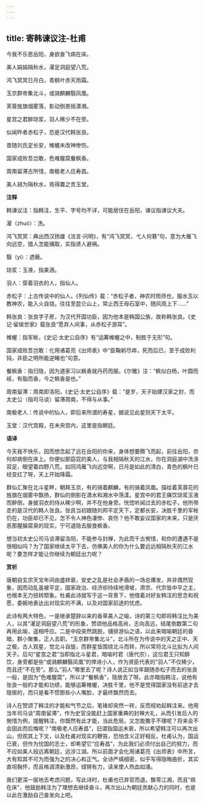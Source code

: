 ```yaml
---
---
---
```

title: 寄韩谏议注-杜甫
---

今我不乐思岳阳，身欲奋飞病在床。

美人娟娟隔秋水，濯足洞庭望八荒。

鸿飞冥冥日月白，青枫叶赤天雨霜。

玉京群帝集北斗，或骑麒麟翳凤凰。

芙蓉旌旗烟雾落，影动倒景摇潇湘。

星宫之君醉琼浆，羽人稀少不在旁。

似闻昨者赤松子，恐是汉代韩张良。

昔随刘氏定长安，帷幄未改神惨伤。

国家成败吾岂敢，色难腥腐餐枫香。

周南留滞古所惜，南极老人应寿昌。

美人胡为隔秋水，焉得置之贡玉堂。

**注释**

韩谏议注：指韩注，生平、字号均不详，可能居住在岳阳，谏议指谏议大夫。

濯（zhuó）：洗。

鸿飞冥冥：典出西汉扬雄《法言·问明》，有“鸿飞冥冥，弋人何篡”句，意为大雁飞向远空，猎人怎能捕取，实指贤人避祸。

翳（yì）：遮蔽。

琼浆：玉液，指美酒。

羽人：穿着羽衣的人，指仙人。

赤松子：上古传说中的仙人，《列仙传》载：“赤松子者，神农时雨师也，服水玉以教神农，能入火自烧。往往至昆仑山上，常止西王母石室中，随风雨上下……”

韩张良：张良字子房，为汉代开国功臣，因为他本是韩国公族，故称韩张良。《史记·留侯世家》载张良“愿弃人间事，从赤松子游耳”。

帷幄：指军帐，《史记·太史公自序》有“运筹帷幄之中，制胜于无形”句。

国家成败吾岂敢：化用诸葛亮《出师表》中“臣鞠躬尽瘁，死而后已，至于成败利钝，非臣之明所能逆睹也”句意。

餐枫香：指归隐，因为道家习以枫香就丹药而服。《尔雅》注：“枫似白杨，叶圆而岐，有脂而香，今之枫香是也。”

周南留滞：周南即洛阳，《史记·太史公自序》载：“是岁，天子始建汉家之封，而太史公（指司马谈）留滞周南，不得与从事。”

南极老人：传说中的仙人，即后来所谓的寿星，据说见此星则天下太平。

玉堂：汉代宫殿，在未央宫内，这里是指朝廷。

**语译**

今天我不快乐，因而想念起了远在岳阳的你来，身体想要腾飞而起，前往岳阳，奈何却病倒在床上。你便似那窈窕的美人，与我相隔秋天的江水，你在洞庭湖中洗涤双足，眼望着四野八荒。如同鸿雁飞向远空啊，日月是如此的清白，青色的枫叶已经变红了呀，天上开始降霜。

群仙汇聚在北斗星畔，朝拜玉京，有的骑着麒麟，有的骑着凤凰。描绘着芙蓉花的旌旗在烟雾中飘扬，群仙的倒影在潇水和湘水中荡漾。星宫中的君王痛饮琼浆玉液而醉倒，身披羽衣的侍从稀少啊，并不在他身旁。恍惚听闻过去的赤松子，他所带走的是汉代的韩人张良。张良当初跟随刘邦平定天下，定都长安，决胜千里的军帐仍在，功臣却已不见，怎不令人神色凄惨、哀伤？他不敢妄议国家的未来，只是厌恶那腥臊腐臭的现实，宁可退隐去服食枫香。

想当初太史公司马谈滞留洛阳，不能参与封禅，为此而千古惋惜，和你的遭遇不是很相似吗？为了国家继续太平下去，仿佛美人的你为什么要远远相隔秋天的江水呢？要怎样才能让你继续为朝廷出力呢？

**赏析**

唐朝自玄宗天宝年间由盛转衰，安史之乱是社会矛盾的一场总爆发，并非偶然现象，因而动乱虽被平定，国家政治、经济却持续地滑坡，肃宗、代宗皆中平之主，也根本无力扭转颓象。杜甫此诗就写于这一背景下，他借着对好友韩注的思念和祝愿，委婉地表达出对现实的不满，以及对国家前途的忧虑。

此诗有两大特色，一是继承楚辞以来的香草美人之喻，诗的第三句即将韩注比为美人，以其“濯足洞庭望八荒”的形象，赞颂他品格高尚，志向高远，结尾倒数第二句再用此喻，遥相呼应。二是中段突然跳脱，铺排游仙之语，以此来暗喻朝廷的昏暗，群小聚集，正人去职。“玉京群帝集北斗”，北斗所在为传说中的天之正中、天之极，古人观星，觉北斗自旋，而群星皆围绕北斗而转，所以常将北斗比拟为人间天子。后句“星宫之君”当即指北斗星君，暗喻时君（唐代宗），这位君王只知醉饮，身旁都是些“或骑麒麟翳凤凰”的倖进小人，作为贤臣代表的“羽人”不仅稀少，而且还“不在旁”。那么“羽人”哪里去了呢？诗人说正如当年跟随赤松子而去的张良一般，是因为“色难腥腐”，所以才“餐枫香”，隐居去了呀。此亦暗指韩注，说他有张良一般的才能和功绩，能够运筹帷幄，决胜千里，他不是觉得国家没有前途才去隐居的，而只是看不惯那些小人嘴脸，才最终飘然而去。

诗人在赞颂了韩注的才能和气节之后，笔锋却突然一转，反而规劝起韩注来。他用当年司马谈“周南留滞”，作为史官没能赶上国家重典的封禅大礼，从而引发后人的惋惜为例，提醒韩注，你既然有此才能，当此危局，又怎能撒手不理呢？将来会不会因此而后悔呢？“南极老人应寿昌”，旧谓指国运未衰，所以希望韩注可以再次出山，但观其上下文，以及杜甫对现实的鞭笞，恐怕含义正好相反。杜甫认为，国运已衰，但作为忧国的志士，却希望它“应寿昌”，为此我们必须付出自己的努力，而不应如美人般远离朝廷，远涉江湖。所以前面才会化用诸葛亮《出师表》中所言，大有知其不可为而强为之的决心和正气。全诗严缜细密，似乎写得隐晦曲折，其实直坦胸怀，而且格调清新激昂，铿锵有力，读来使人热血如涌。

我们更深一层地去考虑问题，写此诗时，杜甫也已弃官而退，飘零江湘，而且“病在床”，他鼓励韩注为了理想去继续奋斗，再次出山为朝廷贡献心力的同时，也是以此在激励自己奋发向上吧。